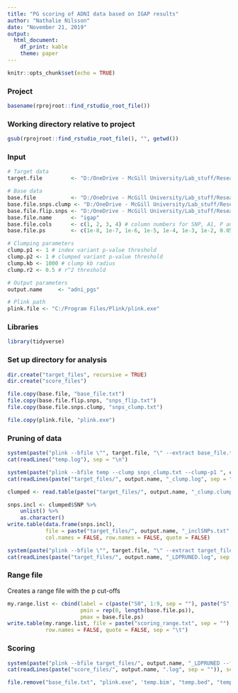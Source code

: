 ---
title: "PG scoring of ADNI data based on IGAP results"
author: "Nathalie Nilsson"
date: "November 21, 2019"
output: 
  html_document: 
    df_print: kable
    theme: paper
---

```{r setup, include=FALSE}
knitr::opts_chunk$set(echo = TRUE)
```

### Project
```{r}
basename(rprojroot::find_rstudio_root_file())
```

### Working directory relative to project
```{r}
gsub(rprojroot::find_rstudio_root_file(), "", getwd())
```

### Input
```{r}
# Target data
target.file         <- "D:/OneDrive - McGill University/Lab_stuff/Research/Cohort_data/ADNI_all/Genetic_data/ADNI-WGS/2018-01-30_qc/PCA_1kG_v3_LD/PCA_EUR/ADNI-WGS_EUR" # .bed; .bim & .fam file

# Base data
base.file           <- "D:/OneDrive - McGill University/Lab_stuff/Research/Collaborations/JV/AD_pathway/data/igap/ADNI-WGS_match_v3/ADNI-WGS_match_v3.txt" # summary file with header
base.file.snps.clump <- "D:/OneDrive - McGill University/Lab_stuff/Research/Collaborations/JV/AD_pathway/data/igap/ADNI-WGS_match_v3/ADNI-WGS_match_v3_SNPsClump.txt"
base.file.flip.snps <- "D:/OneDrive - McGill University/Lab_stuff/Research/Collaborations/JV/AD_pathway/data/igap/ADNI-WGS_match_v3/ADNI-WGS_match_v3_SNPsFlip.txt" # file with SNPs to flip
base.file.name      <- "igap"
base.file.cols 	    <- c(1, 2, 3, 4) # column numbers for SNP, A1, P and BETA
base.file.ps	    <- c(1e-8, 1e-7, 1e-6, 1e-5, 1e-4, 1e-3, 1e-2, 0.05, 0.1, 0.5, 1)

# Clumping parameters
clump.p1 <- 1 # index variant p-value threshold
clump.p2 <- 1 # clumped variant p-value threshold
clump.kb <- 1000 # clump kb radius
clump.r2 <- 0.5 # r^2 threshold

# Output parameters
output.name 	<- "adni_pgs"

# Plink path
plink.file <- "C:/Program Files/Plink/plink.exe"

```

### Libraries
```{r}
library(tidyverse)
```

### Set up directory for analysis
```{r}
dir.create("target_files", recursive = TRUE)
dir.create("score_files")

file.copy(base.file, "base_file.txt")
file.copy(base.file.flip.snps, "snps_flip.txt")
file.copy(base.file.snps.clump, "snps_clump.txt")

file.copy(plink.file, "plink.exe")
```

### Pruning of data
```{r}
system(paste("plink --bfile \"", target.file, "\" --extract base_file.txt --make-bed --out temp", sep = ""))
cat(readLines("temp.log"), sep = "\n")

system(paste("plink --bfile temp --clump snps_clump.txt --clump-p1 ", clump.p1, " --clump-p2 ", clump.p2, " --clump-kb ", clump.kb, " --clump-r2 ", clump.r2, " --out target_files/", output.name, "_clump", sep = ""))
cat(readLines(paste("target_files/", output.name, "_clump.log", sep = "")), sep = "\n")

clumped <- read.table(paste("target_files/", output.name, "_clump.clumped", sep = ""), header = TRUE)

snps.incl <- clumped$SNP %>%
    unlist() %>%
    as.character()
write.table(data.frame(snps.incl), 
            file = paste("target_files/", output.name, "_inclSNPs.txt", sep = ""), 
            col.names = FALSE, row.names = FALSE, quote = FALSE)

system(paste("plink --bfile \"", target.file, "\" --extract target_files/", output.name, "_inclSNPs.txt --make-bed --out target_files/", output.name, "_LDPRUNED", sep = ""))
cat(readLines(paste("target_files/", output.name, "_LDPRUNED.log", sep = "")), sep = "\n")

```

### Range file
Creates a range file with the p cut-offs
```{r}
my.range.list <- cbind(label = c(paste("S0", 1:9, sep = ""), paste("S", 10:length(base.file.ps), sep = "")),
                       pmin = rep(0, length(base.file.ps)),
                       pmax = base.file.ps)
write.table(my.range.list, file = paste("scoring_range.txt", sep = ""), 
            row.names = FALSE, quote = FALSE, sep = "\t")
```

### Scoring
```{r}
system(paste("plink --bfile target_files/", output.name, "_LDPRUNED --flip snps_flip.txt --q-score-range scoring_range.txt base_file.txt 1 3 header --score base_file.txt 1 2 4 header --out score_files/", output.name, sep = ""))
cat(readLines(paste("score_files/", output.name, ".log", sep = "")), sep = "\n")

```

```{r}
file.remove("base_file.txt", "plink.exe", 'temp.bim', "temp.bed", "temp.fam")
```

